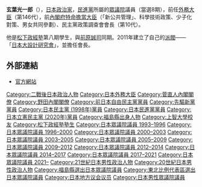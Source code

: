 {{Unreferenced|time=2022-04-09T11:18:50+00:00}}
{{Infobox_Officeholder
| name = 玄葉光一郎
| image = Koichiro Gemba cropped 1 Hillary Rodham Clinton and Koichiro Gemba 20110919 1.jpg
| caption = 2011年9月19日於[[紐約|紐約]]會見[[美國國務卿|美國國務卿]][[希拉莉·克林頓|希拉莉·克林頓]]
| office = {{JPN}}第147任[[外務大臣_(日本)|外務大臣]]
| term_start = 2011年9月2日
| term_end = 2012年12月26日
| premier = [[野田佳彥|野田佳彥]]
| predecessor =[[松本剛明|松本剛明]] 
| successor = [[岸田文雄|岸田文雄]]
|office2            = {{JPN}}第18任{{link-ja|內閣府特命擔當大臣（科學技術政策擔當）|内閣府特命担当大臣（科学技術政策担当）|內閣府特命擔當大臣<br>（科技政策）}}
|term_start2        = 2011年1月14日
|term_end2         = 2011年9月2日
|primeminister2     = [[菅直人|菅直人]]
|predecessor2       = [[海江田万里|海江田万里]]
|successor2         = {{link-ja|古川元久|古川元久}}
| office3= {{JPN}}第4-5任{{link-ja|國家戰略擔當大臣|国家戦略担当大臣}}
| term_start3= 2010年9月17日
| term_end3= 2011年9月2日
| primeminister3= [[菅直人|菅直人]]
| predecessor3= {{link-ja|荒井聰|荒井聰}}
| successor3 = {{link-ja|古川元久|古川元久}}
|office4            = {{JPN}}第2任{{link-ja|內閣府特命擔當大臣（「新型公共」擔當）|内閣府特命担当大臣（「新しい公共」担当）|內閣府特命擔當大臣（新公共）}}
|term_start4        = 2010年6月8日
|term_end4         = 2011年9月2日
|primeminister4     = [[菅直人|菅直人]]
|predecessor4       = [[仙谷由人|仙谷由人]]
|successor4         = [[蓮舫|蓮舫]]
|office5            = {{JPN}}第6任{{link-ja|內閣府特命擔當大臣（少子化對策擔當）|内閣府特命担当大臣（少子化対策担当）|內閣府特命擔當大臣<br>（少子化對策）}}<br/>第12任{{link-ja|內閣府特命擔當大臣（男女共同參與擔當）|内閣府特命担当大臣（男女共同参画担当）|內閣府特命擔當大臣（男女共同參與）}}
|term_start5        = 2010年6月8日
|term_end5         = 2010年9月17日
|primeminister5     = [[菅直人|菅直人]]
|predecessor5      = [[平野博文|平野博文]]（代）
|successor5         = [[岡崎富子|岡崎富子]]
|office6     = {{JPN}}[[眾議院_(日本)|眾議院]]議員
|term_start6  = 1993年7月19日
|term_end6    = 
|predecessor6  = [[荒井廣幸|荒井廣幸]]
|successor6    = 
|constituency6 = {{Plainlist|
* {{link-ja|福島縣第2區 (中選舉區)|福島県第2区 (中選挙区)|福島縣第2區}}（1993-1996）
* [[比例東北區|比例東北區]]（1996-2000）
* [[福島縣第3區|福島縣第3區]]（2000年至今）}}
| office7 = {{flagicon|Fukushima}}[[福島縣|福島縣]]議會議員
| term_start7= 1991年4月
| term_end7 = 1993年6月21日
|constituency7 = [[田村郡|田村郡]]選區
| spouse = 
| parents = 玄葉平五郎（父）
| relatives=大河原正吉（祖父）<br>玄葉与光（外祖父）<br>{{link-ja|佐藤榮佐久|佐藤栄佐久}}（岳父）
| birth_date = {{birth date and age|1964|5|20}}
| birth_place = {{JPN}}[[福島縣|福島縣]][[田村郡|田村郡]]{{link-ja|船引町|船引町}}<br />（現[[田村市|田村市]]）
| party = （[[自由民主黨_(日本)|自由民主黨]]→）<br />（[[無黨籍|無黨籍]]→）<br />（[[新黨先驅|新黨先驅]]→）<br />（[[民主黨_(日本1996年)|舊民主黨]]→）<br />（[[民主黨_(日本1998年)|民主黨]]→）<br />（[[民進黨_(日本)|民進黨]]→）<br />（無黨籍→）<br />[[立憲民主黨_(日本2020年)|立憲民主黨]]
| alma_mater = 	 [[上智大學|上智大學]]法學部
| religion = 
| website  = [http://www.kgenba.com/ 官方網站]
}}
{{Japanese|japanese=玄葉 光一郎|kana=げんば こういちろう|romaji=Genba Kōichirō}}
'''玄葉光一郎'''（{{bd|1964年|5月20日|catIdx=Genba Kōichirō}}），[[日本|日本]][[政治家|政治家]]，[[民進黨_(日本)|民進黨]]所屬的[[眾議院_(日本)|眾議院]]議員（當選8期），前任[[外務大臣_(日本)|外務大臣]]（第146代），前[[內閣府特命擔當大臣|內閣府特命擔當大臣]]（「新公共管理」、科學技術政策、少子化對策、男女共同參劃）、民主黨政策調查會會長（第10代）。

他是[[松下政經塾|松下政經塾]]第八期學生，與[[前原誠司|前原誠司]]同期。2011年建立了自己的[[民主黨派閥|派閥]]——「[[日本大設計研究會|日本大設計研究會]]」，並擔任會長。

== 外部連結 ==
* [http://www.kgenba.com/ 官方網站] {{Wayback|url=http://www.kgenba.com/ |date=20140112125342 }}

{{start box}}
{{s-off}}
{{succession box
| title  = {{Flagicon|日本}} [[外務大臣_(日本)|外務大臣]]
| before = [[松本剛明|松本剛明]]
| years = 第146代：2011年—2012年
| after = [[岸田文雄|岸田文雄]]
}}
{{succession box
| title  = {{Flagicon|日本}} [[特命擔當大臣|特命擔當大臣]]（科學技術政策）
| before = [[海江田万里|海江田万里]]
| years = 第18代：2011年
| after = [[古川元久|古川元久]]
}}
{{succession box
| title  = {{Flagicon|日本}} [[特命擔當大臣|特命擔當大臣]]（「新公共管理」）
| before = [[仙谷由人|仙谷由人]]
| years = 第2代：2010年—2011年
| after = [[蓮舫|蓮舫]]
}}
{{succession box
| title  = {{Flagicon|日本}} [[特命擔當大臣|特命擔當大臣]]（少子化對策）
| before = [[福島瑞穗|福島瑞穗]]→[[平野博文|平野博文]]（事務代理）
| years = 第6代：2010年
| after = [[岡崎富子|岡崎富子]]
}}
{{succession box
| title  = {{Flagicon|日本}} [[特命擔當大臣|特命擔當大臣]]（男女共同参劃）
| before = [[福島瑞穗|福島瑞穗]]→[[平野博文|平野博文]]（事務代理）
| years = 第12代：2010年
| after = [[岡崎富子|岡崎富子]]
}}
{{s-par}}
{{succession box
| title  = {{Flagicon|日本}} [[財務金融委員會|眾議院財務金融委員長]]
| before = [[田中和德|田中和德]]
| years  = 2009年—2010年
| after  = [[石田勝之|石田勝之]]
}}
{{s-ppo}}
{{succession box
| title = [[民主黨執行部|民主黨政策調査會長]]
| before = [[直嶋正行|直嶋正行]] → 一度廢止
| years = 第10代：2010年—2011年
| after = [[前原誠司|前原誠司]]
}}
{{end box}}


{{外務大臣}}
{{菅直人內閣}}
{{野田內閣}}

{{DEFAULTSORT:Genba Kōichirō}}
[[Category:二戰後日本政治人物|Category:二戰後日本政治人物]]
[[Category:日本外務大臣|Category:日本外務大臣]]
[[Category:菅直人內閣閣僚|Category:菅直人內閣閣僚]]
[[Category:野田內閣閣僚|Category:野田內閣閣僚]]
[[Category:前日本自由民主黨黨員|Category:前日本自由民主黨黨員]]
[[Category:先驅新黨黨員|Category:先驅新黨黨員]]
[[Category:日本民主黨_(1998年)黨員|Category:日本民主黨 (1998年)黨員]]
[[Category:日本民進黨黨員|Category:日本民進黨黨員]]
[[Category:日本立憲民主黨_(2020年)黨員|Category:日本立憲民主黨 (2020年)黨員]]
[[Category:福島縣出身人物|Category:福島縣出身人物]]
[[Category:上智大學校友|Category:上智大學校友]]
[[Category:松下政經塾塾生|Category:松下政經塾塾生]]
[[Category:日本眾議院議員_1993–1996|Category:日本眾議院議員 1993–1996]]
[[Category:日本眾議院議員_1996–2000|Category:日本眾議院議員 1996–2000]]
[[Category:日本眾議院議員_2000–2003|Category:日本眾議院議員 2000–2003]]
[[Category:日本眾議院議員_2003–2005|Category:日本眾議院議員 2003–2005]]
[[Category:日本眾議院議員_2005–2009|Category:日本眾議院議員 2005–2009]]
[[Category:日本眾議院議員_2009–2012|Category:日本眾議院議員 2009–2012]]
[[Category:日本眾議院議員_2012–2014|Category:日本眾議院議員 2012–2014]]
[[Category:日本眾議院議員_2014–2017|Category:日本眾議院議員 2014–2017]]
[[Category:日本眾議院議員_2017–2021|Category:日本眾議院議員 2017–2021]]
[[Category:日本眾議院議員_2021–|Category:日本眾議院議員 2021–]]
[[Category:21世紀日本男性政治人物|Category:21世紀日本男性政治人物]]
[[Category:20世紀日本男性政治人物|Category:20世紀日本男性政治人物]]
[[Category:福島縣選出日本眾議院議員|Category:福島縣選出日本眾議院議員]]
[[Category:東北比例代表區選出日本眾議院議員|Category:東北比例代表區選出日本眾議院議員]]
[[Category:日本地方议会议员|Category:日本地方议会议员]]
[[Category:日本男性眾議院議員|Category:日本男性眾議院議員]]